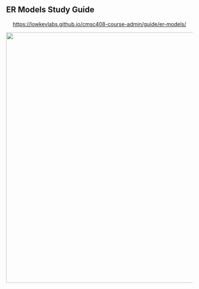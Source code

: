 <!-- # ER Models Study Guide -->


## ER Models Study Guide

::: {style="text-align:center;"}
<https://lowkeylabs.github.io/cmsc408-course-admin/guide/er-models/>
:::



[![](assets/er-models-study-guide.png){fig-align="center" width="675px"}](https://lowkeylabs.github.io/cmsc408-course-admin/guide/er-models/)


